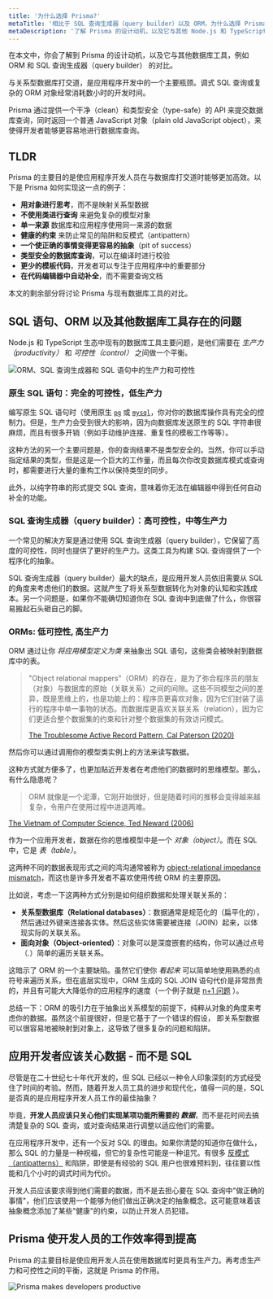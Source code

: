 ```yaml
---
title: '为什么选择 Prisma?'
metaTitle: '相比于 SQL 查询生成器（query builder）以及 ORM，为什么选择 Prisma?'
metaDescription: '了解 Prisma 的设计动机，以及它与其他 Node.js 和 TypeScript 数据库工具（如 ORM 和 SQL 查询生成器）之间的对比。'
---
```


<TopBlock>

在本文中，你会了解到 Prisma 的设计动机，以及它与其他数据库工具，例如 ORM 和 SQL 查询生成器（query builder） 的对比。

与关系型数据库打交道，是应用程序开发中的一个主要瓶颈。调式 SQL 查询或复杂的 ORM 对象经常消耗数小时的开发时间。

Prisma 通过提供一个干净（clean）和类型安全（type-safe）的 API 来提交数据库查询，同时返回一个普通 JavaScript 对象（plain old JavaScript object），来使得开发者能够更容易地进行数据库查询。

</TopBlock>

## TLDR

Prisma 的主要目的是使应用程序开发人员在与数据库打交道时能够更加高效。以下是 Prisma 如何实现这一点的例子：

- **用对象进行思考**，而不是映射关系型数据
- **不使用类进行查询** 来避免复杂的模型对象
- **单一来源** 数据库和应用程序使用同一来源的数据
- **健康的约束** 来防止常见的陷阱和反模式（antipattern）
- **一个使正确的事情变得更容易的抽象**（pit of success）
- **类型安全的数据库查询**，可以在编译时进行校验
- **更少的模板代码**，开发者可以专注于应用程序中的重要部分
- **在代码编辑器中自动补全**，而不需要查询文档

本文的剩余部分将讨论 Prisma 与现有数据库工具的对比。

## SQL 语句、ORM 以及其他数据库工具存在的问题

Node.js 和 TypeScript 生态中现有的数据库工具主要问题，是他们需要在 _生产力（productivity）_ 和 _可控性（control）_ 之间做一个平衡。

![ORM、SQL 查询生成器和 SQL 语句中的生产力和可控性](https://res.cloudinary.com/prismaio/image/upload/v1628761152/docs/ruJmTac.png)

### 原生 SQL 语句：完全的可控性，低生产力

编写原生 SQL 语句时（使用原生 [`pg`](https://node-postgres.com/) 或 [`mysql`](https://github.com/mysqljs/mysql#readme)，你对你的数据库操作具有完全的控制力。但是，生产力会受到很大的影响，因为向数据库发送原生的 SQL 字符串很麻烦，而且有很多开销（例如手动维护连接、重复性的模板工作等等）。

这种方法的另一个主要问题是，你的查询结果不是类型安全的。当然，你可以手动指定结果的类型，但是这是一个巨大的工作量，而且每次你改变数据库模式或查询时，都需要进行大量的重构工作以保持类型的同步。

此外，以纯字符串的形式提交 SQL 查询，意味着你无法在编辑器中得到任何自动补全的功能。

### SQL 查询生成器（query builder）：高可控性，中等生产力

一个常见的解决方案是通过使用 SQL 查询生成器（query builder），它保留了高度的可控性，同时也提供了更好的生产力。这类工具为构建 SQL 查询提供了一个程序化的抽象。

SQL 查询生成器（query builder）最大的缺点，是应用开发人员依旧需要从 SQL 的角度来考虑他们的数据。这就产生了将关系型数据转化为对象的认知和实践成本。另一个问题是，如果你不能确切知道你在 SQL 查询中到底做了什么，你很容易搬起石头砸自己的脚。

### ORMs: 低可控性, 高生产力

ORM 通过让你 _将应用模型定义为类_ 来抽象出 SQL 语句，这些类会被映射到数据库中的表。

> "Object relational mappers"（ORM）的存在，是为了弥合程序员的朋友（对象）与数据库的原始（关联关系）之间的间隙。这些不同模型之间的差异，既是思维上的，也是功能上的：程序员更喜欢对象，因为它们封装了运行的程序中单一事物的状态。而数据库更喜欢关联关系（relation），因为它们更适合整个数据集的约束和针对整个数据集的有效访问模式。
>
> [The Troublesome Active Record Pattern, Cal Paterson (2020)](https://calpaterson.com/activerecord.html)

然后你可以通过调用你的模型类实例上的方法来读写数据。

这种方式就方便多了，也更加贴近开发者在考虑他们的数据时的思维模型。那么，有什么隐患呢？

> ORM 就像是一个泥潭，它刚开始很好，但是随着时间的推移会变得越来越复杂，令用户在使用过程中进退两难。
>
[The Vietnam of Computer Science, Ted Neward (2006)](http://blogs.tedneward.com/post/the-vietnam-of-computer-science/)

作为一个应用开发者，数据在你的思维模型中是一个 _对象（object）_。而在 SQL 中，它是 _表（table）_。

这两种不同的数据表现形式之间的鸿沟通常被称为 [object-relational impedance mismatch](https://en.wikipedia.org/wiki/Object-relational_impedance_mismatch)，而这也是许多开发者不喜欢使用传统 ORM 的主要原因。

比如说，考虑一下这两种方式分别是如何组织数据和处理关联关系的：

- **关系型数据库（Relational databases）**：数据通常是规范化的（扁平化的），然后通过外键来连接各实体。然后这些实体需要被连接（JOIN）起来，以体现实际的关联关系。
- **面向对象（Object-oriented）**：对象可以是深度嵌套的结构，你可以通过点号（.）简单的遍历关联关系。

这暗示了 ORM 的一个主要缺陷。虽然它们使你 _看起来_ 可以简单地使用熟悉的点符号来遍历关系，但在底层实现中，ORM 生成的 SQL JOIN 语句代价是非常昂贵的，并且有可能大大降低你的应用程序的速度（一个例子就是 [n+1 问题](https://stackoverflow.com/questions/97197/what-is-the-n1-selects-problem-in-orm-object-relational-mapping) ）。

总结一下：ORM 的吸引力在于抽象出关系模型的前提下，纯粹从对象的角度来考虑你的数据。虽然这个前提很好，但是它基于了一个错误的假设， 即关系型数据可以很容易地被映射到对象上，这导致了很多复杂的问题和陷阱。

## 应用开发者应该关心数据 - 而不是 SQL

尽管是在二十世纪七十年代开发的，但 SQL 已经以一种令人印象深刻的方式经受住了时间的考验。然而，随着开发人员工具的进步和现代化，值得一问的是，SQL 是否真的是应用程序开发人员工作的最佳抽象？

毕竟，**开发人员应该只关心他们实现某项功能所需要的 _数据_**，而不是花时间去搞清楚复杂的 SQL 查询，或对查询结果进行调整以适应他们的需要。

在应用程序开发中，还有一个反对 SQL 的理由。如果你清楚的知道你在做什么，那么 SQL 的力量是一种祝福，但它的复杂性可能是一种诅咒。有很多 [反模式（antipatterns）](https://www.slideshare.net/billkarwin/sql-antipatterns-strike-back) 和陷阱，即使是有经验的 SQL 用户也很难预料到，往往要以性能和几个小时的调式时间为代价。

开发人员应该要求得到他们需要的数据，而不是去担心要在 SQL 查询中"做正确的事情"，他们应该使用一个能够为他们做出正确决定的抽象概念。这可能意味着该抽象概念添加了某些"健康"的约束，以防止开发人员犯错。

## Prisma 使开发人员的工作效率得到提高

Prisma 的主要目标是使应用开发人员在使用数据库时更具有生产力。再考虑生产力和可控性之间的平衡，这就是 Prisma 的作用。

![Prisma makes developers productive](https://res.cloudinary.com/prismaio/image/upload/v1628761152/docs/38uWKzW.png)
